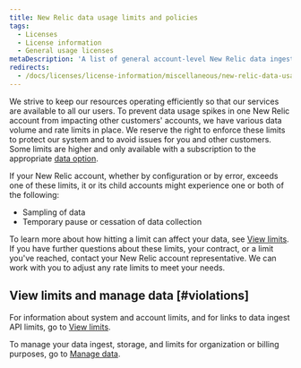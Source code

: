 ```yaml
---
title: New Relic data usage limits and policies
tags:
  - Licenses
  - License information
  - General usage licenses
metaDescription: 'A list of general account-level New Relic data ingest and storage limits, with links to other data limits docs.'
redirects:
  - /docs/licenses/license-information/miscellaneous/new-relic-data-usage-limits-policies
---
```


We strive to keep our resources operating efficiently so that our services are available to all our users. To prevent data usage spikes in one New Relic account from impacting other customers' accounts, we have various data volume and rate limits in place. We reserve the right to enforce these limits to protect our system and to avoid issues for you and other customers. Some limits are higher and only available with a subscription to the appropriate [data option](/docs/data-apis/manage-data/manage-data-coming-new-relic#data-prices).

If your New Relic account, whether by configuration or by error, exceeds one of these limits, it or its child accounts might experience one or both of the following:

* Sampling of data
* Temporary pause or cessation of data collection

To learn more about how hitting a limit can affect your data, see [View limits](/docs/telemetry-data-platform/ingest-manage-data/manage-data/view-system-limits). If you have further questions about these limits, your contract, or a limit you've reached, contact your New Relic account representative. We can work with you to adjust any rate limits to meet your needs.

## View limits and manage data [#violations]

For information about system and account limits, and for links to data ingest API limits, go to [View limits](/docs/telemetry-data-platform/ingest-manage-data/manage-data/view-system-limits).

To manage your data ingest, storage, and limits for organization or billing purposes, go to [Manage data](/docs/telemetry-data-platform/manage-data/manage-your-data).
